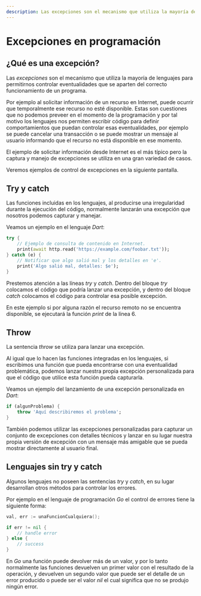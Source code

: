 ```yaml
---
description: Las excepciones son el mecanismo que utiliza la mayoría de lenguajes para permitirnos controlar eventualidades.
---
```

# Excepciones en programación

## ¿Qué es una excepción?

Las *excepciones* son el mecanismo que utiliza la mayoría de lenguajes para permitirnos controlar eventualidades que se aparten del correcto funcionamiento de un programa.

Por ejemplo al solicitar información de un recurso en Internet, puede ocurrir que temporalmente ese recurso no esté disponible. Estas son cuestiones que no podemos preveer en el momento de la programación y por tal motivo los lenguajes nos permiten escribir código para definir comportamientos que puedan controlar esas eventualidades, por ejemplo se puede cancelar una transacción o se puede mostrar un mensaje al usuario informando que el recurso no está disponible en ese momento.

El ejemplo de solicitar información desde Internet es el más típico pero la captura y manejo de excepciones se utiliza en una gran variedad de casos.

Veremos ejemplos de control de excepciones en la siguiente pantalla.

## Try y catch

Las funciones incluidas en los lenguajes, al producirse una irregularidad durante la ejecución del código, normalmente lanzarán una excepción que nosotros podemos capturar y manejar.

Veamos un ejemplo en el lenguaje *Dart*:

```dart filename="Dart"
try {
    // Ejemplo de consulta de contenido en Internet.
    print(await http.read('https://example.com/foobar.txt'));
} catch (e) {
    // Notificar que algo salió mal y los detalles en 'e'.
    print('Algo salió mal, detalles: $e');
}
```

Prestemos atención a las líneas *try* y *catch*. Dentro del bloque *try* colocamos el código que podría lanzar una excepción, y dentro del bloque *catch* colocamos el código para controlar esa posible excepción.

En este ejemplo si por alguna razón el recurso remoto no se encuentra disponible, se ejecutará la función *print* de la línea 6.

## Throw

La sentencia *throw* se utiliza para lanzar una excepción.

Al igual que lo hacen las funciones integradas en los lenguajes, si escribimos una función que pueda encontrarse con una eventualidad problemática, podemos lanzar nuestra propia excepción personalizada para que el código que utilice esta función pueda capturarla.

Veamos un ejemplo del lanzamiento de una excepción personalizada en *Dart*:

```dart filename="Dart"
if (algunProblema) {
    throw 'Aquí describiremos el problema';
}
```

También podemos utilizar las excepciones personalizadas para capturar un conjunto de excepciones con detalles técnicos y lanzar en su lugar nuestra propia versión de excepción con un mensaje más amigable que se pueda mostrar directamente al usuario final.

## Lenguajes sin try y catch

Algunos lenguajes no poseen las sentencias *try* y *catch*, en su lugar desarrollan otros métodos para controlar los errores.

Por ejemplo en el lenguaje de programación *Go* el control de errores tiene la siguiente forma:

```go filename="Go"
val, err := unaFuncionCualquiera();

if err != nil {
	// handle error
} else {
	// success
}
```

En *Go* una función puede devolver más de un valor, y por lo tanto normalmente las funciones devuelven un primer valor con el resultado de la operación, y devuelven un segundo valor que puede ser el detalle de un error producido o puede ser el valor *nil* el cual significa que no se produjo ningún error.
